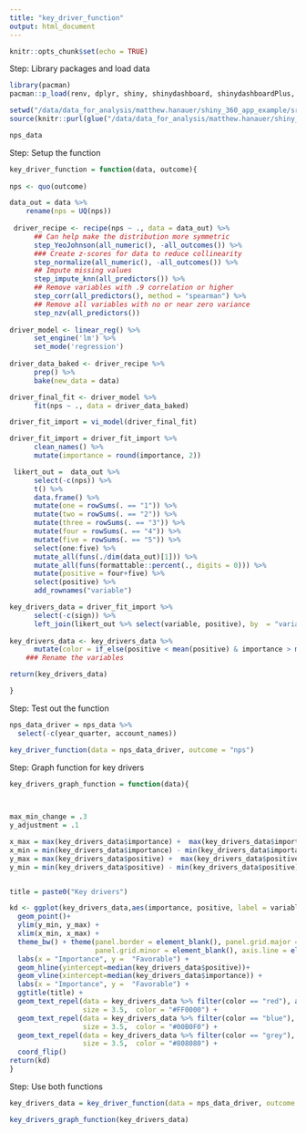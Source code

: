 ```yaml
---
title: "key_driver_function"
output: html_document
---
```


```r
knitr::opts_chunk$set(echo = TRUE)
```
Step: Library packages and load data
```r
library(pacman)
pacman::p_load(renv, dplyr, shiny, shinydashboard, shinydashboardPlus, tidyverse, glue, plotly, devtools, shinyWidgets, fontawesome, formattable, janitor, tsibble, DT, readr, lubridate, tidymodels, ggrepel, vip)

setwd("/data/data_for_analysis/matthew.hanauer/shiny_360_app_example/src")
source(knitr::purl(glue("/data/data_for_analysis/matthew.hanauer/shiny_360_app_example/src/data_generation_a360.Rmd")))

nps_data
```
Step: Setup the function
```r
key_driver_function = function(data, outcome){
  
nps <- quo(outcome)

data_out = data %>%
    rename(nps = UQ(nps))
  
 driver_recipe <- recipe(nps ~ ., data = data_out) %>% 
      ## Can help make the distribution more symmetric                     
      step_YeoJohnson(all_numeric(), -all_outcomes()) %>% 
      ### Create z-scores for data to reduce collinearity
      step_normalize(all_numeric(), -all_outcomes()) %>%
      ## Impute missing values
      step_impute_knn(all_predictors()) %>%
      ## Remove variables with .9 correlation or higher
      step_corr(all_predictors(), method = "spearman") %>%
      ## Remove all variables with no or near zero variance
      step_nzv(all_predictors())
 
driver_model <- linear_reg() %>% 
      set_engine('lm') %>% 
      set_mode('regression')
    
driver_data_baked <- driver_recipe %>% 
      prep() %>% 
      bake(new_data = data)

driver_final_fit <- driver_model %>% 
      fit(nps ~ ., data = driver_data_baked)

driver_fit_import = vi_model(driver_final_fit)

driver_fit_import = driver_fit_import %>%
      clean_names() %>% 
      mutate(importance = round(importance, 2))

 likert_out =  data_out %>%
      select(-c(nps)) %>%
      t() %>%
      data.frame() %>%
      mutate(one = rowSums(. == "1")) %>% 
      mutate(two = rowSums(. == "2")) %>% 
      mutate(three = rowSums(. == "3")) %>%
      mutate(four = rowSums(. == "4")) %>%
      mutate(five = rowSums(. == "5")) %>%
      select(one:five) %>%
      mutate_all(funs(./dim(data_out)[1])) %>%
      mutate_all(funs(formattable::percent(., digits = 0))) %>%
      mutate(positive = four+five) %>%
      select(positive) %>%
      add_rownames("variable")

key_drivers_data = driver_fit_import %>%
      select(-c(sign)) %>%
      left_join(likert_out %>% select(variable, positive), by  = "variable")
     
key_drivers_data <- key_drivers_data %>%
      mutate(color = if_else(positive < mean(positive) & importance > mean(importance), "red", if_else(positive > mean(positive) & importance > mean(importance), "blue", "grey"))) 
    ### Rename the variables 

return(key_drivers_data)

}


```
Step: Test out the function
```r
nps_data_driver = nps_data %>%
  select(-c(year_quarter, account_names))

key_driver_function(data = nps_data_driver, outcome = "nps")
```
Step: Graph function for key drivers
```r

key_drivers_graph_function = function(data){
  


max_min_change = .3
y_adjustment = .1

x_max = max(key_drivers_data$importance) +  max(key_drivers_data$importance)*max_min_change
x_min = min(key_drivers_data$importance) - min(key_drivers_data$importance)*max_min_change
y_max = max(key_drivers_data$positive) +  max(key_drivers_data$positive)*max_min_change
y_min = min(key_drivers_data$positive) - min(key_drivers_data$positive)*max_min_change


title = paste0("Key drivers")

kd <- ggplot(key_drivers_data,aes(importance, positive, label = variable))+
  geom_point()+
  ylim(y_min, y_max) +
  xlim(x_min, x_max) +
  theme_bw() + theme(panel.border = element_blank(), panel.grid.major = element_blank(),
                     panel.grid.minor = element_blank(), axis.line = element_line(colour = "black")) +
  labs(x = "Importance", y =  "Favorable") +
  geom_hline(yintercept=median(key_drivers_data$positive))+
  geom_vline(xintercept=median(key_drivers_data$importance)) +
  labs(x = "Importance", y =  "Favorable") +
  ggtitle(title) +
  geom_text_repel(data = key_drivers_data %>% filter(color == "red"), aes(label = variable),
                  size = 3.5,  color = "#FF0000") +
  geom_text_repel(data = key_drivers_data %>% filter(color == "blue"), aes(label = variable),
                  size = 3.5,  color = "#00B0F0") +
  geom_text_repel(data = key_drivers_data %>% filter(color == "grey"), aes(label = variable),
                  size = 3.5,  color = "#808080") +
  coord_flip()
return(kd)
}

```
Step: Use both functions
```r
key_drivers_data = key_driver_function(data = nps_data_driver, outcome = "nps")

key_drivers_graph_function(key_drivers_data)

```




  
    

    
 
    

    
